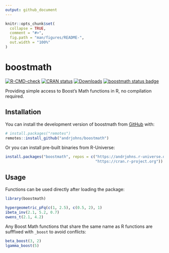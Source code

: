 ```yaml
---
output: github_document
---
```


<!-- README.md is generated from README.Rmd. Please edit that file -->

```r
knitr::opts_chunk$set(
  collapse = TRUE,
  comment = "#>",
  fig.path = "man/figures/README-",
  out.width = "100%"
)
```

# boostmath

<!-- badges: start -->
[![R-CMD-check](https://github.com/andrjohns/boostmath/actions/workflows/R-CMD-check.yaml/badge.svg)](https://github.com/andrjohns/boostmath/actions/workflows/R-CMD-check.yaml)
[![CRAN status](https://www.r-pkg.org/badges/version/boostmath)](https://CRAN.R-project.org/package=boostmath)
[![Downloads](https://cranlogs.r-pkg.org/badges/boostmath?color=blue)](https://CRAN.R-project.org/package=boostmath)
[![boostmath status badge](https://andrjohns.r-universe.dev/badges/boostmath)](https://andrjohns.r-universe.dev/boostmath)
<!-- badges: end -->

Providing simple access to Boost's Math functions in R, no compilation required.

## Installation

You can install the development version of boostmath from [GitHub](https://github.com/) with:

```r
# install.packages("remotes")
remotes::install_github("andrjohns/boostmath")
```

Or you can install pre-built binaries from R-Universe:

```r
install.packages("boostmath", repos = c("https://andrjohns.r-universe.dev",
                                        "https://cran.r-project.org"))
```

## Usage

Functions can be used directly after loading the package:

```r
library(boostmath)

hypergeometric_pFq(c(1, 2.5), c(0.5, 2), 1)
ibeta_inv(2.1, 5.2, 0.7)
owens_t(2.1, 4.2)
```

Any Boost Math functions that share the same name as R functions are sufffixed with `_boost` to avoid conflicts:

```r
beta_boost(3, 2)
lgamma_boost(5)
```
